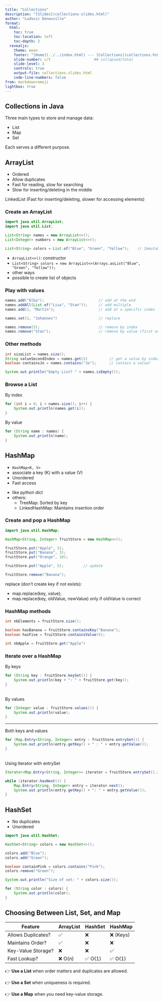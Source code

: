 ```yaml
---
title: "Collections"
description: "[Slides](collections-slides.html)"
author: "Ludovic Deneuville"
format: 
  html:
    toc: true
    toc-location: left
    toc-depth: 2
  revealjs:
    theme: moon
    footer: "[Home](../../index.html) --- [Collections](collections.html)"
    slide-number: c/t                    ## collapsed/total
    slide-level: 3
    controls: true
    output-file: collections-slides.html
    code-line-numbers: false
from: markdown+emoji
lightbox: true
---
```


## Collections in Java

Three main types to store and manage data: 

- List
- Map
- Set

Each serves a different purpose.

## ArrayList

- Ordered
- Allow duplicates
- Fast for reading, slow for searching
- Slow for inserting/deleting in the middle

:::{.notes}
LinkedList (Fast for inserting/deleting, slower for accessing elements)
:::

### Create an ArrayList

```.java
import java.util.ArrayList;
import java.util.List;

List<String> names = new ArrayList<>();
List<Integer> numbers = new ArrayList<>();

List<String> colors = List.of("Blue", "Green", "Yellow");    // Immutable
```

:::{.notes}
- `ArrayList<>()`: constructor
- `List<String> colors = new ArrayList<>(Arrays.asList("Blue", "Green", "Yellow"));`
- other ways
- possible to create list of objects
:::

### Play with values

```.java
names.add("Alba");                         // add at the end
names.addAll(List.of("Lisa", "Stan"));     // add multiple
names.add(1, "Martin");                    // add at a specific index

names.set(1, "Johannes")                   // replace

names.remove(3);                           // remove by index
names.remove("Stan");                      // remove by value (first occurence)
```


### Other methods 

```.java
int sizeList = names.size();
String valueSecondIndex = names.get(2)          // get a value by index
boolean containsJo = names.contains("Jo");      // contain a value?

System.out.println("Empty List? " + names.isEmpty());
```

### Browse a List

By index

```.java
for (int i = 0; i < names.size(); i++) {
    System.out.println(names.get(i));
}
```

By value

```.java
for (String name : names) {
    System.out.println(name);
}
```




## HashMap

- `HashMap<K, V>`
- associate a key (K) with a value (V)
- Unordered
- Fast access

:::{.notes}
- like python dict
- others:
  - TreeMap: Sorted by key
  - LinkedHashMap: Maintains insertion order
:::


### Create and pop a HashMap

```.java
import java.util.HashMap;

HashMap<String, Integer> fruitStore = new HashMap<>();

fruitStore.put("Apple", 5);
fruitStore.put("Banana", 3);
fruitStore.put("Orange", 10);

fruitStore.put("Apple", 5);         // update

fruitStore.remove("Banana");
```

:::{.notes}
replace (don't create key if not exists):

- map.replace(key, value);
- map.replace(key, oldValue, newValue) only if oldValue is correct
:::

### HashMap methods

```.java
int nbElements = fruitStore.size();

boolean hasBanana = fruitStore.containsKey("Banana");
boolean hasFive = fruitStore.containsValue(5);

int nbApple = fruitStore.get("Apple")
```

### Iterate over a HashMap

By keys

```.java
for (String key : fruitStore.keySet()) {
    System.out.println(key + ": " + fruitStore.get(key));
}
```

<br>
By values

```.java
for (Integer value : fruitStore.values()) {
    System.out.println(value);
}
```

---

Both keys and values

```.java
for (Map.Entry<String, Integer> entry : fruitStore.entrySet()) {
    System.out.println(entry.getKey() + " : " + entry.getValue());
}
```

<br>
Using Iterator with entrySet

```.java
Iterator<Map.Entry<String, Integer>> iterator = fruitStore.entrySet().iterator();

while (iterator.hasNext()) {
    Map.Entry<String, Integer> entry = iterator.next();
    System.out.println(entry.getKey() + ": " + entry.getValue());
}
```


## HashSet

- No duplicates
- Unordered


```.java
import java.util.HashSet;

HashSet<String> colors = new HashSet<>();

colors.add("Blue");
colors.add("Green");

boolean containPink = colors.contains("Pink");
colors.remove("Green");

System.out.println("Size of set: " + colors.size());

for (String color : colors) {
    System.out.println(color);
}
```



## Choosing Between List, Set, and Map {.smaller}

| Feature  | ArrayList | HashSet | HashMap |
|----------|--------|--------|--------|
| Allows Duplicates? | ✅  | ❌  | ❌ (Keys) |
| Maintains Order? | ✅  | ❌  | ❌  |
| Key-Value Storage? | ❌  | ❌  | ✅  |
| Fast Lookup? | ❌  O(n) | ✅  O(1) | ✅  O(1) |

👉 **Use a List** when order matters and duplicates are allowed.

👉 **Use a Set** when uniqueness is required.

👉 **Use a Map** when you need key-value storage.